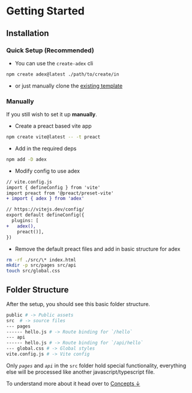# Getting Started

## Installation

### Quick Setup (Recommended)

- You can use the `create-adex` cli 
```sh
npm create adex@latest ./path/to/create/in
```
- or just manually clone the [existing template](https://github.com/barelyhuman/adex-default-template)

### Manually

If you still wish to set it up **manually**.

- Create a preact based vite app

```sh
npm create vite@latest -- -t preact
```

- Add in the required deps

```sh
npm add -D adex
```

- Modify config to use adex

```diff
// vite.config.js
import { defineConfig } from 'vite'
import preact from '@preact/preset-vite'
+ import { adex } from 'adex'

// https://vitejs.dev/config/
export default defineConfig({
  plugins: [
+   adex(),
    preact()],
})
```

- Remove the default preact files and add in basic structure for adex

```sh
rm -rf ./src/\* index.html
mkdir -p src/pages src/api
touch src/global.css
```

## Folder Structure

After the setup, you should see this basic folder structure.

```sh
public # -> Public assets
src  # -> source files
--- pages
------ hello.js # -> Route binding for `/hello`
--- api
------ hello.js # -> Route binding for `/api/hello`
--- global.css # -> Global styles
vite.config.js # -> Vite config
```

Only _`pages`_ and _`api`_ in the `src` folder hold special functionality, everything else will be processed 
like another javascript/typescript file.

To understand more about it head over to [Concepts &darr;](/concepts)

